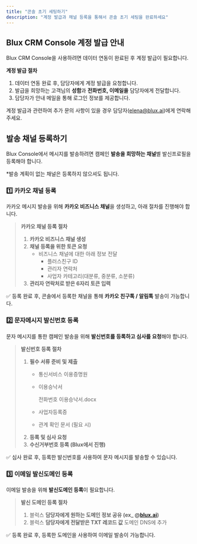 ```yaml
---
title: "콘솔 초기 세팅하기"
description: "계정 발급과 채널 등록을 통해서 콘솔 초기 세팅을 완료하세요"
---
```


## **Blux CRM Console 계정 발급 안내**

Blux CRM Console을 사용하려면 데이터 연동이 완료된 후 계정 발급이 필요합니다.

**계정 발급 절차**

1. 데이터 연동 완료 후, 담당자에게 계정 발급을 요청합니다.
2. 발급을 희망하는 고객님의 **성함**과 **전화번호, 이메일을** 담당자에게 전달합니다.
3. 담당자가 안내 메일을 통해 로그인 정보를 제공합니다.

계정 발급과 관련하여 추가 문의 사항이 있을 경우 담당자([elena@blux.ai](mailto:elena@blux.ai))에게 연락해 주세요.

## 발송 채널 등록하기

Blux Console에서 메시지를 발송하려면 캠페인 **발송을 희망하는 채널**별 발신프로필을 등록해야 합니다.

\*발송 계획이 없는 채널은 등록하지 않으셔도 됩니다.

### 1️⃣ **카카오 채널 등록**

카카오 메시지 발송을 위해 **카카오 비즈니스 채널**을 생성하고, 아래 절차를 진행해야 합니다.

> **카카오 채널 등록 절차**
>
> 1. **카카오 비즈니스 채널 생성**
> 2. **채널 등록을 위한 토큰 요청**
>    - 비즈니스 채널에 대한 아래 정보 전달
>      - 플러스친구 ID
>      - 관리자 연락처
>      - 사업자 카테고리(대분류, 중분류, 소분류)
> 3. **관리자 연락처로 받은 6자리 토큰 입력**

✅ 등록 완료 후, 콘솔에서 등록한 채널을 통해 **카카오 친구톡 / 알림톡** 발송이 가능합니다.

### 2️⃣ **문자메시지 발신번호 등록**

문자 메시지를 통한 캠페인 발송을 위해 **발신번호를 등록하고 심사를 요청**해야 합니다.

> **발신번호 등록 절차**
>
> 1. **필수 서류 준비 및 제출**
>    - 통신서비스 이용증명원
>    - 이용승낙서
>
>      전화번호 이용승낙서.docx
>    - 사업자등록증
>    - 관계 확인 문서 (필요 시)
> 2. **등록 및 심사 요청**
> 3. **수신거부번호 등록 (Blux에서 진행)**

✅ 심사 완료 후, 등록한 발신번호를 사용하여 문자 메시지를 발송할 수 있습니다.

### 3️⃣ 이메일 발신도메인 등록

이메일 발송을 위해 **발신도메인 등록**이 필요합니다.

> **발신 도메인 등록 절차**
>
> 1. 블럭스 **담당자에게 원하는 도메인 정보 공유 (ex\_ @**[**blux.ai**](http://blux.ai)**)**
> 2. 블럭스 **담당자에게 전달받은 TXT 레코드 값** 도메인 DNS에 추가

✅ 등록 완료 후, 등록한 도메인을 사용하여 이메일 발송이 가능합니다.